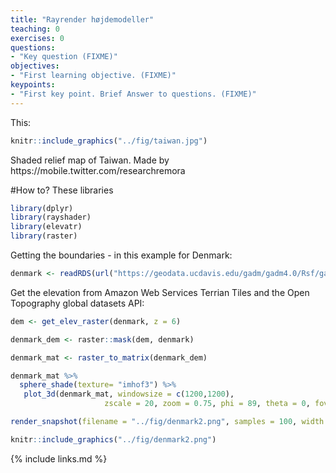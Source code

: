 ```yaml
---
title: "Rayrender højdemodeller"
teaching: 0
exercises: 0
questions:
- "Key question (FIXME)"
objectives:
- "First learning objective. (FIXME)"
keypoints:
- "First key point. Brief Answer to questions. (FIXME)"
---
```


This:
```r
knitr::include_graphics("../fig/taiwan.jpg")
```

Shaded relief map of Taiwan. Made by https://mobile.twitter.com/researchremora

#How to?
These libraries
```r
library(dplyr)
library(rayshader)
library(elevatr)
library(raster)
```

Getting the boundaries - in this example for Denmark:
```r
denmark <- readRDS(url("https://geodata.ucdavis.edu/gadm/gadm4.0/Rsf/gadm40_DNK_0_sf.rds"))
```

Get the elevation from
Amazon Web Services Terrian Tiles and the Open Topography global datasets API:
```r
dem <- get_elev_raster(denmark, z = 6)
```


```r
denmark_dem <- raster::mask(dem, denmark)
```


```r
denmark_mat <- raster_to_matrix(denmark_dem)
```


```r
denmark_mat %>% 
  sphere_shade(texture= "imhof3") %>% 
   plot_3d(denmark_mat, windowsize = c(1200,1200),
                     zscale = 20, zoom = 0.75, phi = 89, theta = 0, fov = 0, background = "black")
```


```r
render_snapshot(filename = "../fig/denmark2.png", samples = 100, width = 6000, height = 6000)
```

```r
knitr::include_graphics("../fig/denmark2.png")
```

{% include links.md %}

